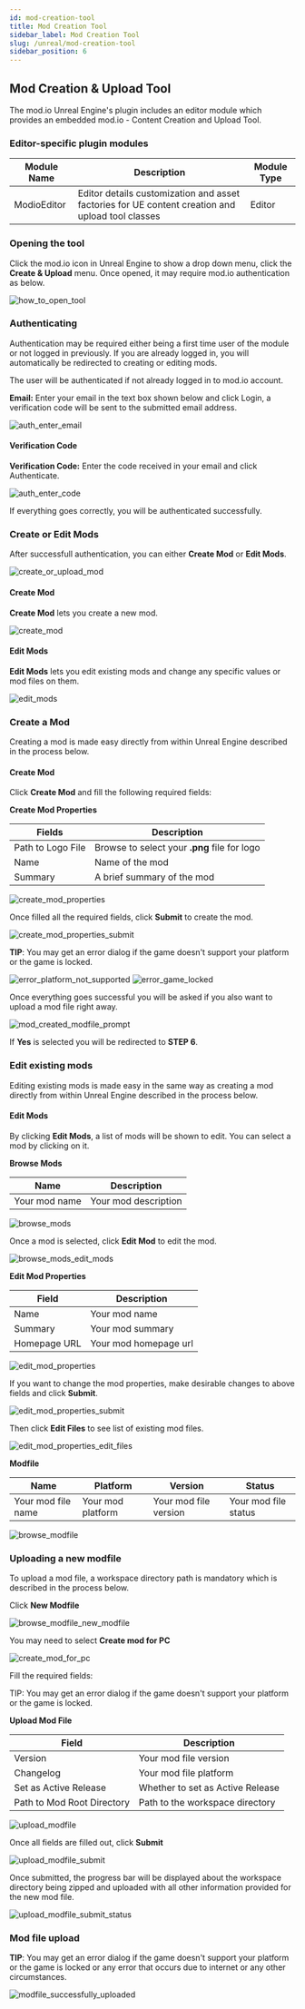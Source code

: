 ```yaml
---
id: mod-creation-tool
title: Mod Creation Tool
sidebar_label: Mod Creation Tool
slug: /unreal/mod-creation-tool
sidebar_position: 6
---
```


## Mod Creation & Upload Tool

The mod.io Unreal Engine's plugin includes an editor module which provides an embedded mod.io - Content Creation and Upload Tool.

### Editor-specific plugin modules


| Module Name | Description | Module Type |
|   ---           |   ---           |   ---           |
| ModioEditor | Editor details customization and asset factories for UE content creation and upload tool classes | Editor |


### Opening the tool
Click the mod.io icon in Unreal Engine to show a drop down menu, click the **Create & Upload** menu. Once opened, it may require mod.io authentication as below.

![how_to_open_tool](img/Tool/how_to_open_tool.jpg)


### Authenticating

Authentication may be required either being a first time user of the module or not logged in previously. If you are already logged in, you will automatically be redirected to creating or editing mods.

The user will be authenticated if not already logged in to mod.io account.

**Email:**
Enter your email in the text box shown below and click Login, a verification code will be sent to the submitted email address.

![auth_enter_email](img/Tool/auth_enter_email.jpg)

#### Verification Code

**Verification Code:** Enter the code received in your email and click Authenticate.

![auth_enter_code](img/Tool/auth_enter_code.jpg)

If everything goes correctly, you will be authenticated successfully.


### Create or Edit Mods
After successfull authentication, you can either **Create Mod** or **Edit Mods**.

![create_or_upload_mod](img/Tool/create_or_upload_mod.jpg)

#### Create Mod

**Create Mod** lets you create a new mod.

![create_mod](img/Tool/create_mod.jpg)

#### Edit Mods

**Edit Mods** lets you edit existing mods and change any specific values or mod files on them.

![edit_mods](img/Tool/edit_mods.jpg)


### Create a Mod
Creating a mod is made easy directly from within Unreal Engine described in the
process below.

#### Create Mod

Click **Create Mod** and fill the following required fields:

**Create Mod Properties** 

| Fields | Description |
|   ---      |   ---           | 
| Path to Logo File | Browse to select your **.png** file for logo |
| Name | Name of the mod |
| Summary | A brief summary of the mod |


![create_mod_properties](img/Tool/create_mod_properties.jpg)

Once filled all the required fields, click **Submit** to create the mod.

![create_mod_properties_submit](img/Tool/create_mod_properties_submit.jpg)

**TIP**: You may get an error dialog if the game doesn't support your platform or the game is locked.

![error_platform_not_supported](img/Tool/error_platform_not_supported.jpg)
![error_game_locked](img/Tool/error_game_locked.jpg)

Once everything goes successful you will be asked  if you also want to upload a mod file right away. 

![mod_created_modfile_prompt](img/Tool/mod_created_modfile_prompt.jpg)

If **Yes** is selected you will be redirected to **STEP 6**.


### Edit existing mods
Editing existing mods is made easy in the same way as creating a mod directly from within Unreal Engine described in the process below.

#### Edit Mods

By clicking **Edit Mods**, a list of mods will be shown to edit. You can select a mod by clicking on it.

**Browse Mods** 

| Name   | Description |
|   ---      |   ---           | 
| Your mod name | Your mod description |

![browse_mods](img/Tool/browse_mods.jpg)

Once a mod is selected, click **Edit Mod** to edit the mod.

![browse_mods_edit_mods](img/Tool/browse_mods_edit_mods.jpg)

**Edit Mod Properties** 

| Field  | Description |
|   ---      |   ---           | 
| Name | Your mod name |
| Summary | Your mod summary |
| Homepage URL | Your mod homepage url |

![edit_mod_properties](img/Tool/edit_mod_properties.jpg)

If you want to change the mod properties, make desirable changes to above fields and click **Submit**. 

![edit_mod_properties_submit](img/Tool/edit_mod_properties_submit.jpg)

Then click **Edit Files** to see list of existing mod files.

![edit_mod_properties_edit_files](img/Tool/edit_mod_properties_edit_files.jpg)

**Modfile** 

| Name | Platform | Version  | Status |
|   ---    | ---          |   ---        |   ---      |
| Your mod file name | Your mod platform | Your mod file version | Your mod file status |

![browse_modfile](img/Tool/browse_modfile.jpg)


### Uploading a new modfile
To upload a mod file, a workspace directory path is mandatory which is described in the process below.

Click **New Modfile**

![browse_modfile_new_modfile](img/Tool/browse_modfile_new_modfile.jpg)

You may need to select **Create mod for PC**

![create_mod_for_pc](img/Tool/create_mod_for_pc.jpg)

Fill the required fields:

TIP: You may get an error dialog if the game doesn't support your platform or the game is locked.

**Upload Mod File** 


| Field | Description |
|   ---     |   ---           |
| Version | Your mod file version | 
| Changelog | Your mod file platform |
| Set as Active Release | Whether to set as Active Release |
| Path to Mod Root Directory | Path to the workspace directory |

![upload_modfile](img/Tool/upload_modfile.jpg)

Once all fields are filled out, click **Submit**

![upload_modfile_submit](img/Tool/upload_modfile_submit.jpg)

Once submitted, the progress bar will be displayed about the workspace directory being zipped and uploaded with all other information provided for the new mod file.

![upload_modfile_submit_status](img/Tool/upload_modfile_submit_status.jpg)

### Mod file upload
**TIP**: You may get an error dialog if the game doesn't support your platform or the game is locked or any error that occurs due to internet or any other circumstances.

![modfile_successfully_uploaded](img/Tool/modfile_successfully_uploaded.jpg)
